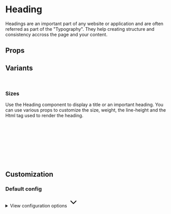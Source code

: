 
<Meta of={HeadingStories} />

# Heading

Headings are an important part of any website or application and are often referred as part of the "Typography". They help creating structure and consistency accross the page and your content.

<Primary />

## Props

<Controls />

## Variants

<br />

### Sizes

Use the Heading component to display a title or an important heading. You can use various props to customize the size, weight, the line-height and the Html tag used to render the heading.

<div className="bg-slate-100 dark:bg-slate-900 p-6 rounded-sm">
  <Story of={HeadingStories.SizeSm} />
  <br />
  <Story of={HeadingStories.SizeMd} />
  <br />
  <Story of={HeadingStories.SizeLg} />
  <br />
  <Story of={HeadingStories.SizeXl} />
  <br />
  <Story of={HeadingStories.Size2Xl} />
  <br />
  <Story of={HeadingStories.Size3Xl} />
</div>

<br />
<br />

## Customization

### Default config

<div class="relative">
  <details class="relative bg-slate-50 border border-slate-200 rounded-lg p-4 [&>summary>svg]:open:-rotate-180">
    <summary class="list-none cursor-pointer">
      <span class="font-sans text-slate-500">View configuration options</span>
      <svg
        class="w-5 h-5 text-slate-500 absolute top-5 end-4 transition-transform duration-300"
        xmlns="http://www.w3.org/2000/svg"
        width="32"
        height="32"
        viewBox="0 0 24 24"
      >
        <path
          fill="none"
          stroke="currentColor"
          stroke-linecap="round"
          stroke-linejoin="round"
          stroke-width="2"
          d="m6 9l6 6l6-6"
        />
      </svg>
    </summary>

    <div class="!mt-4">
      <pre >
        {JSON.stringify(defaultHeadingConfig, null, 2)}
      </pre>
    </div>

  </details>
</div>
